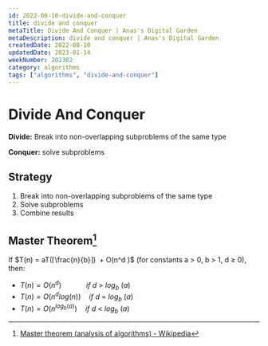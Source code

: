```yaml
---
id: 2022-08-10-divide-and-conquer
title: divide and conquer
metaTitle: Divide And Conquer | Anas's Digital Garden
metaDescription: divide and conquer | Anas's Digital Garden
createdDate: 2022-08-10
updatedDate: 2023-01-14
weekNumber: 202302
category: algorithms
tags: ["algorithms", "divide-and-conquer"]
---
```


# Divide And Conquer

**Divide:** Break into non-overlapping subproblems of the same type

**Conquer:** solve subproblems

## Strategy

1. Break into non-overlapping subproblems of the same type
2. Solve subproblems
3. Combine results

## Master Theorem[^1]

If $T(n) = aT(⌈\frac{n}{b}⌉) + O(n^d )$ (for constants a > 0, b > 1, d ≥ 0), then:

- $T(n) = O(n^d) \quad\quad\quad    if~d~>~log_b~(a)$
- $T(n) = O(n^d log(n)) \quad if~d~=~log_b~(a)$
- $T(n) = O(n^{log_b(a)}) \quad if~d~<~log_b~(a)$


[^1]: [Master theorem (analysis of algorithms) - Wikipedia](https://en.wikipedia.org/wiki/Master_theorem_(analysis_of_algorithms))
